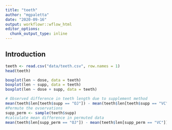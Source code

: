 ```yaml
---
title: "teeth"
author: "mgpaletta"
date: "2020-09-16"
output: workflowr::wflow_html
editor_options:
  chunk_output_type: inline
---
```


## Introduction

```r

teeth <- read.csv("data/teeth.csv", row.names = 1)
head(teeth)

```


``` r

boxplot(len ~ dose, data = teeth)
boxplot(len ~ supp, data = teeth)
boxplot(len ~ dose + supp, data = teeth)

```


``` r
# Observed difference in teeth length due to supplement method
mean(teeth$len[teeth$supp == "OJ"]) - mean(teeth$len[teeth$supp == "VC"])
#Permute the ovservations
supp_perm <- sample(teeth$supp)
#calculate mean difference in permuted data
mean(teeth$len[supp_perm == "OJ"]) - mean(teeth$len[supp_perm == "VC"])



```


```r



```
